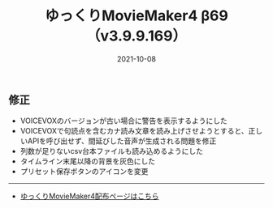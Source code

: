 ﻿---
title: ゆっくりMovieMaker4 β69 （v3.9.9.169）
date: 2021-10-08
tags: [YMM4,お知らせ]
---
## 修正
- VOICEVOXのバージョンが古い場合に警告を表示するようにした
- VOICEVOXで句読点を含むカナ読み文章を読み上げさせようとすると、正しいAPIを呼び出せず、間延びした音声が生成される問題を修正
- 列数が足りないcsv台本ファイルも読み込めるようにした
- タイムライン末尾以降の背景を灰色にした
- プリセット保存ボタンのアイコンを変更

---

- [ゆっくりMovieMaker4配布ページはこちら](/ymm4/)